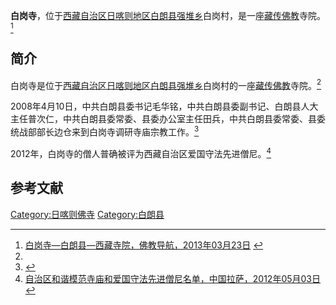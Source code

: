 {{Infobox Tibetan Buddhist monastery
|name =白岗寺
|image =
|image size = 250px
|alt = 
|caption = 
|t=
|w=
|to = 
|ipa={{IPA|}}
|z=
|thdl=
|e=
|tc=白崗寺
|s=白岗寺
|p=
|m=
|k=
|pushpin_map = 
|latd =  | latm =  | lats =  | latNS = 
|longd=  | longm= | longs =| longEW = 
|iso_region = 
|map_caption = 
|mapsize = 
|location_country = 中国
|location = {{CHN}}[[西藏自治区|西藏自治区]][[日喀则地区|日喀则地区]][[白朗县|白朗县]]
|coordinates_display =
|founded_by =
|date_founded =
|date_renovated =
|sect =
|mather =
|children =
|dedicated_to = 
|tulku =
|head_lama = 
|head_mgh =
|no._of_monks = 
|architecture = 
|festivals =
|footnotes = 
}}

'''白岗寺'''，位于[[西藏自治区|西藏自治区]][[日喀则地区|日喀则地区]][[白朗县|白朗县]][[强堆乡|强堆乡]]白岗村，是一座[[藏传佛教|藏传佛教]]寺院。<ref name=fjdh>[http://www.fjdh.com/ffzt/fjhy/ahsy2013/03/143026217802.html 白岗寺—白朗县—西藏寺院，佛教导航，2013年03月23日] {{Wayback|url=http://www.fjdh.com/ffzt/fjhy/ahsy2013/03/143026217802.html |date=20130927160923 }}</ref>

==简介==
白岗寺是位于[[西藏自治区|西藏自治区]][[日喀则地区|日喀则地区]][[白朗县|白朗县]][[强堆乡|强堆乡]]白岗村的一座[[藏传佛教|藏传佛教]]寺院。<ref name=fjdh/>

2008年4月10日，中共白朗县委书记毛华铭，中共白朗县委副书记、白朗县人大主任普次仁，中共白朗县委常委、县委办公室主任田兵，中共白朗县委常委、县委统战部部长边仓来到白岗寺调研寺庙宗教工作。<ref>{{Cite web |url=http://www.jndpc.gov.cn/E_ReadNews.asp?NewsID=670 |title=济南援藏工作简报2008年第七期，济南市发展和改革委员会，2008年7月1日 |access-date=2013-09-23 |archive-url=https://web.archive.org/web/20130926222941/http://www.jndpc.gov.cn/E_ReadNews.asp?NewsID=670 |archive-date=2013-09-26 |dead-url=yes }}</ref>

2012年，白岗寺的僧人普确被评为西藏自治区爱国守法先进僧尼。<ref name=zgls>[http://www.lasa.gov.cn/Item/38763.aspx 自治区和谐模范寺庙和爱国守法先进僧尼名单，中国拉萨，2012年05月03日] {{webarchive|url=https://web.archive.org/web/20130928220630/http://www.lasa.gov.cn/Item/38763.aspx |date=2013年09月28日 }}</ref>

==参考文献==
{{reflist}}

{{日喀则地标}}
[[Category:日喀则佛寺|Category:日喀则佛寺]]
[[Category:白朗县|Category:白朗县]]